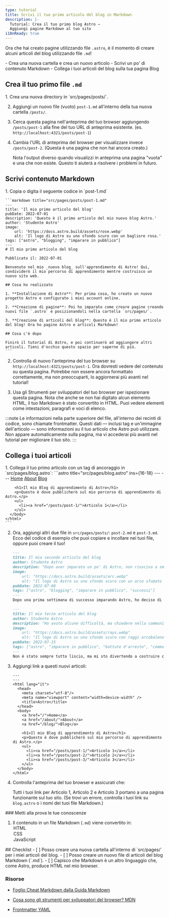 ```yaml
---
type: tutorial
title: Scrivi il tuo primo articolo del blog in Markdown
description: |-
  Tutorial: Crea il tuo primo blog Astro —
  Aggiungi pagine Markdown al tuo sito
i18nReady: true
---
```


Ora che hai creato pagine utilizzando file `.astro`, è il momento di creare alcuni articoli del blog utilizzando file `.md`!

<PreCheck>
  - Crea una nuova cartella e crea un nuovo articolo
  - Scrivi un po' di contenuto Markdown
  - Collega i tuoi articoli del blog sulla tua pagina Blog
</PreCheck>

## Crea il tuo primo file `.md`

<Steps>
1. Crea una nuova directory in `src/pages/posts/`.

2. Aggiungi un nuovo file (vuoto) `post-1.md` all'interno della tua nuova cartella `/posts/`.

3. Cerca questa pagina nell'anteprima del tuo browser aggiungendo `/posts/post-1` alla fine del tuo URL di anteprima esistente. (es. `http://localhost:4321/posts/post-1`)

4. Cambia l'URL di anteprima del browser per visualizzare invece `/posts/post-2`. (Questa è una pagina che non hai ancora creato.)

    Nota l'output diverso quando visualizzi in anteprima una pagina "vuota" e una che non esiste. Questo ti aiuterà a risolvere i problemi in futuro.
</Steps>

## Scrivi contenuto Markdown

<Steps>
1. Copia o digita il seguente codice in `post-1.md`

    ```markdown title="src/pages/posts/post-1.md"
    ---
    title: 'Il mio primo articolo del blog'
    pubDate: 2022-07-01
    description: 'Questo è il primo articolo del mio nuovo blog Astro.'
    author: 'Studente Astro'
    image:
        url: 'https://docs.astro.build/assets/rose.webp'
        alt: 'Il logo di Astro su uno sfondo scuro con un bagliore rosa.'
    tags: ["astro", "blogging", "imparare in pubblico"]
    ---
    # Il mio primo articolo del blog

    Pubblicato il: 2022-07-01

    Benvenuto nel mio _nuovo blog_ sull'apprendimento di Astro! Qui, condividerò il mio percorso di apprendimento mentre costruisco un nuovo sito web.

    ## Cosa ho realizzato

    1. **Installazione di Astro**: Per prima cosa, ho creato un nuovo progetto Astro e configurato i miei account online.

    2. **Creazione di pagine**: Poi ho imparato come creare pagine creando nuovi file `.astro` e posizionandoli nella cartella `src/pages/`.

    3. **Creazione di articoli del blog**: Questo è il mio primo articolo del blog! Ora ho pagine Astro e articoli Markdown!

    ## Cosa c'è dopo

    Finirò il tutorial di Astro, e poi continuerò ad aggiungere altri articoli. Tieni d'occhio questo spazio per saperne di più.
    ```

2. Controlla di nuovo l'anteprima del tuo browser su `http://localhost:4321/posts/post-1`. Ora dovresti vedere del contenuto su questa pagina. Potrebbe non essere ancora formattato correttamente, ma non preoccuparti, lo aggiornerai più avanti nel tutorial!

3. Usa gli Strumenti per sviluppatori del tuo browser per ispezionare questa pagina. Nota che anche se non hai digitato alcun elemento HTML, il tuo Markdown è stato convertito in HTML. Puoi vedere elementi come intestazioni, paragrafi e voci di elenco.
</Steps>

:::note
Le informazioni nella parte superiore del file, all'interno dei recinti di codice, sono chiamate frontmatter. Questi dati — inclusi tag e un'immagine dell'articolo — sono informazioni _su_ il tuo articolo che Astro può utilizzare. Non appare automaticamente sulla pagina, ma vi accederai più avanti nel tutorial per migliorare il tuo sito.
:::

## Collega i tuoi articoli

<Steps>
1. Collega il tuo primo articolo con un tag di ancoraggio in `src/pages/blog.astro`:
    ```astro title="src/pages/blog.astro" ins={16-18}
    ---
    ---
    <html lang="it">
      <head>
        <meta charset="utf-8"/>
        <meta name="viewport" content="width=device-width" />
        <title>Astro</title>
      </head>
      <body>
        <a href="/">Home</a>
        <a href="/about/">About</a>
        <a href="/blog/">Blog</a>

        <h1>Il mio Blog di apprendimento di Astro</h1>
        <p>Questo è dove pubblicherò sul mio percorso di apprendimento di Astro.</p>
        <ul>
          <li><a href="/posts/post-1/">Articolo 1</a></li>
        </ul>
      </body>
    </html>
    ```

2. Ora, aggiungi altri due file in `src/pages/posts/`: `post-2.md` e `post-3.md`. Ecco del codice di esempio che puoi copiare e incollare nei tuoi file, oppure puoi creare il tuo!

    ```md title="src/pages/posts/post-2.md"
    ---
    title: Il mio secondo articolo del blog
    author: Studente Astro
    description: "Dopo aver imparato un po' di Astro, non riuscivo a smettere!"
    image:
        url: "https://docs.astro.build/assets/arc.webp"
        alt: "Il logo di Astro su uno sfondo scuro con un arco sfumato viola."
    pubDate: 2022-07-08
    tags: ["astro", "blogging", "imparare in pubblico", "successi"]
    ---
    Dopo una prima settimana di successo imparando Astro, ho deciso di provarne un po' di più. Ho scritto e importato un piccolo componente a memoria!
    ```

    ```md title="src/pages/posts/post-3.md"
    ---
    title: Il mio terzo articolo del blog
    author: Studente Astro
    description: "Ho avuto alcune difficoltà, ma chiedere nella community ha davvero aiutato!"
    image:
        url: "https://docs.astro.build/assets/rays.webp"
        alt: "Il logo di Astro su uno sfondo scuro con raggi arcobaleno."
    pubDate: 2022-07-15
    tags: ["astro", "imparare in pubblico", "battute d'arresto", "community"]
    ---
    Non è stato sempre tutto liscio, ma mi sto divertendo a costruire con Astro. E, la [community Discord](https://astro.build/chat) è davvero amichevole e disponibile!
    ```

3. Aggiungi link a questi nuovi articoli:

    ```astro title="src/pages/blog.astro" ins={18-19}
    ---
    ---
    <html lang="it">
      <head>
        <meta charset="utf-8"/>
        <meta name="viewport" content="width=device-width" />
        <title>Astro</title>
      </head>
      <body>
        <a href="/">Home</a>
        <a href="/about/">About</a>
        <a href="/blog/">Blog</a>

        <h1>Il mio Blog di apprendimento di Astro</h1>
        <p>Questo è dove pubblicherò sul mio percorso di apprendimento di Astro.</p>
        <ul>
          <li><a href="/posts/post-1/">Articolo 1</a></li>
          <li><a href="/posts/post-2/">Articolo 2</a></li>
          <li><a href="/posts/post-3/">Articolo 3</a></li>
        </ul>
      </body>
    </html>
    ```

4. Controlla l'anteprima del tuo browser e assicurati che:

    Tutti i tuoi link per Articolo 1, Articolo 2 e Articolo 3 portano a una pagina funzionante sul tuo sito. (Se trovi un errore, controlla i tuoi link su `blog.astro` o i nomi dei tuoi file Markdown.)
</Steps>


<Box icon="question-mark">
### Metti alla prova le tue conoscenze

1. Il contenuto in un file Markdown (`.md`) viene convertito in:
    <MultipleChoice>
        <Option isCorrect>HTML</Option>
        <Option>CSS</Option>
        <Option>JavaScript</Option>
    </MultipleChoice>
</Box>

<Box icon="check-list">
## Checklist

<Checklist>
- [ ] Posso creare una nuova cartella all'interno di `src/pages/` per i miei articoli del blog.
- [ ] Posso creare un nuovo file di articoli del blog Markdown (`.md`).
- [ ] Capisco che Markdown è un altro linguaggio che, come Astro, produce HTML nel mio browser.
</Checklist>
</Box>

### Risorse

- [Foglio Cheat Markdown dalla Guida Markdown](https://www.markdownguide.org/cheat-sheet/)  <Badge class="neutral-badge" text="external" />

- [Cosa sono gli strumenti per sviluppatori del browser? MDN](https://developer.mozilla.org/en-US/docs/Learn/Common_questions/What_are_browser_developer_tools)  <Badge class="neutral-badge" text="external" />

- [Frontmatter YAML](https://assemble.io/docs/YAML-front-matter.html)  <Badge class="neutral-badge" text="external" />
